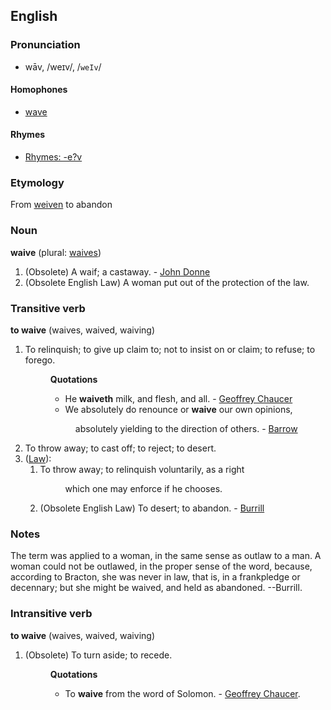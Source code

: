 {{rfc}}


==English==
===Pronunciation===
*wāv, /weɪv/, /<tt>weIv</tt>/

====Homophones====
*[[wave]]

====Rhymes====
*[[Rhymes:English:-e?v|Rhymes: -e?v]]

===Etymology===
From [[weiven]] to abandon

===Noun===
'''waive''' (plural: [[waives]])

# (Obsolete) A waif; a castaway. - [[w:John Donne|John Donne]]
# (Obsolete English Law) A woman put out of the protection of the law.

===Transitive verb=== <!-- Connects a Subject to an Object -->
'''to waive''' (waives, waived, waiving)

# To relinquish; to give up claim to; not to insist on or claim; to refuse; to forego.
#:'''Quotations'''
#:*He '''waiveth''' milk, and flesh, and all. - [[w:Geoffrey Chaucer|Geoffrey Chaucer]]
#:*We absolutely do renounce or '''waive''' our own opinions,
#::absolutely yielding to the direction of others. - [[w:Barrow|Barrow]] <!-- Verifying -->
# To throw away; to cast off; to reject; to desert.
# ([[Law]]):
## To throw away; to relinquish voluntarily, as a right
##: which one may enforce if he chooses.
## (Obsolete English Law) To desert; to abandon. - [[w:Burrill|Burrill]] <!-- Verifying -->

===Notes=== The term was applied to a woman, in the same sense as outlaw to a man. A woman could not be outlawed, in the proper sense of the word, because, according to Bracton, she was never in law, that is, in a  frankpledge or decennary; but she might be waived, and held as abandoned. --Burrill.

===Intransitive verb===
'''to waive''' (waives, waived, waiving)

# (Obsolete) To turn aside; to recede.
#:'''Quotations'''
#:*To '''waive''' from the word of Solomon. - [[w:Geoffrey Chaucer|Geoffrey Chaucer]].